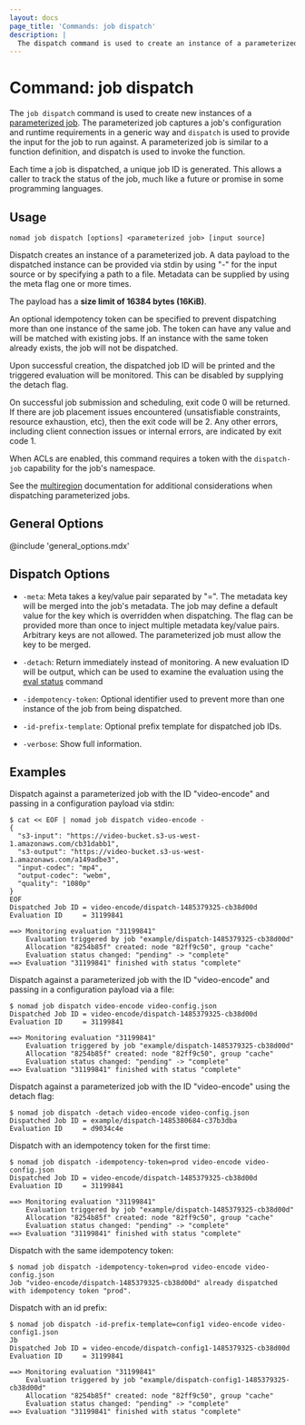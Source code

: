 ```yaml
---
layout: docs
page_title: 'Commands: job dispatch'
description: |
  The dispatch command is used to create an instance of a parameterized job.
---
```


# Command: job dispatch

The `job dispatch` command is used to create new instances of a [parameterized
job]. The parameterized job captures a job's configuration and runtime
requirements in a generic way and `dispatch` is used to provide the input for
the job to run against. A parameterized job is similar to a function definition,
and dispatch is used to invoke the function.

Each time a job is dispatched, a unique job ID is generated. This allows a
caller to track the status of the job, much like a future or promise in some
programming languages.

## Usage

```plaintext
nomad job dispatch [options] <parameterized job> [input source]
```

Dispatch creates an instance of a parameterized job. A data payload to the
dispatched instance can be provided via stdin by using "-" for the input source
or by specifying a path to a file. Metadata can be supplied by using the meta
flag one or more times.

The payload has a **size limit of 16384 bytes (16KiB)**.

An optional idempotency token can be specified to prevent dispatching more than
one instance of the same job. The token can have any value and will be matched
with existing jobs. If an instance with the same token already exists, the job
will not be dispatched.

Upon successful creation, the dispatched job ID will be printed and the
triggered evaluation will be monitored. This can be disabled by supplying the
detach flag.

On successful job submission and scheduling, exit code 0 will be returned. If
there are job placement issues encountered (unsatisfiable constraints, resource
exhaustion, etc), then the exit code will be 2. Any other errors, including
client connection issues or internal errors, are indicated by exit code 1.

When ACLs are enabled, this command requires a token with the `dispatch-job`
capability for the job's namespace.

See the [multiregion] documentation for additional considerations when
dispatching parameterized jobs.

## General Options

@include 'general_options.mdx'

## Dispatch Options

- `-meta`: Meta takes a key/value pair separated by "=". The metadata key will
  be merged into the job's metadata. The job may define a default value for the
  key which is overridden when dispatching. The flag can be provided more than
  once to inject multiple metadata key/value pairs. Arbitrary keys are not
  allowed. The parameterized job must allow the key to be merged.

- `-detach`: Return immediately instead of monitoring. A new evaluation ID
  will be output, which can be used to examine the evaluation using the
  [eval status] command

- `-idempotency-token`: Optional identifier used to prevent more than one
  instance of the job from being dispatched.


- `-id-prefix-template`: Optional prefix template for dispatched job IDs.

- `-verbose`: Show full information.

## Examples

Dispatch against a parameterized job with the ID "video-encode" and
passing in a configuration payload via stdin:

```shell-session
$ cat << EOF | nomad job dispatch video-encode -
{
  "s3-input": "https://video-bucket.s3-us-west-1.amazonaws.com/cb31dabb1",
  "s3-output": "https://video-bucket.s3-us-west-1.amazonaws.com/a149adbe3",
  "input-codec": "mp4",
  "output-codec": "webm",
  "quality": "1080p"
}
EOF
Dispatched Job ID = video-encode/dispatch-1485379325-cb38d00d
Evaluation ID     = 31199841

==> Monitoring evaluation "31199841"
    Evaluation triggered by job "example/dispatch-1485379325-cb38d00d"
    Allocation "8254b85f" created: node "82ff9c50", group "cache"
    Evaluation status changed: "pending" -> "complete"
==> Evaluation "31199841" finished with status "complete"
```

Dispatch against a parameterized job with the ID "video-encode" and
passing in a configuration payload via a file:

```shell-session
$ nomad job dispatch video-encode video-config.json
Dispatched Job ID = video-encode/dispatch-1485379325-cb38d00d
Evaluation ID     = 31199841

==> Monitoring evaluation "31199841"
    Evaluation triggered by job "example/dispatch-1485379325-cb38d00d"
    Allocation "8254b85f" created: node "82ff9c50", group "cache"
    Evaluation status changed: "pending" -> "complete"
==> Evaluation "31199841" finished with status "complete"
```

Dispatch against a parameterized job with the ID "video-encode" using the detach
flag:

```shell-session
$ nomad job dispatch -detach video-encode video-config.json
Dispatched Job ID = example/dispatch-1485380684-c37b3dba
Evaluation ID     = d9034c4e
```

Dispatch with an idempotency token for the first time:

```shell-session
$ nomad job dispatch -idempotency-token=prod video-encode video-config.json
Dispatched Job ID = video-encode/dispatch-1485379325-cb38d00d
Evaluation ID     = 31199841

==> Monitoring evaluation "31199841"
    Evaluation triggered by job "example/dispatch-1485379325-cb38d00d"
    Allocation "8254b85f" created: node "82ff9c50", group "cache"
    Evaluation status changed: "pending" -> "complete"
==> Evaluation "31199841" finished with status "complete"
```

Dispatch with the same idempotency token:

```shell-session
$ nomad job dispatch -idempotency-token=prod video-encode video-config.json
Job "video-encode/dispatch-1485379325-cb38d00d" already dispatched with idempotency token "prod".
```

Dispatch with an id prefix:

```shell-session
$ nomad job dispatch -id-prefix-template=config1 video-encode video-config1.json
Jb
Dispatched Job ID = video-encode/dispatch-config1-1485379325-cb38d00d
Evaluation ID     = 31199841

==> Monitoring evaluation "31199841"
    Evaluation triggered by job "example/dispatch-config1-1485379325-cb38d00d"
    Allocation "8254b85f" created: node "82ff9c50", group "cache"
    Evaluation status changed: "pending" -> "complete"
==> Evaluation "31199841" finished with status "complete"
```

[eval status]: /nomad/docs/commands/eval/status
[parameterized job]: /nomad/docs/job-specification/parameterized 'Nomad parameterized Job Specification'
[multiregion]: /nomad/docs/job-specification/multiregion#parameterized-dispatch
